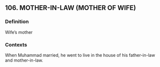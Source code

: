 ## 106. MOTHER-IN-LAW (MOTHER OF WIFE)
### Definition
Wife’s mother

### Contexts
When Muhammad married, he went to live in the house of his father-in-law and mother-in-law.

